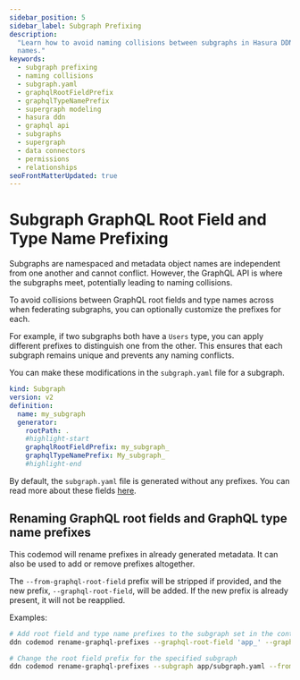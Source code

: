 ```yaml
---
sidebar_position: 5
sidebar_label: Subgraph Prefixing
description:
  "Learn how to avoid naming collisions between subgraphs in Hasura DDN by customizing prefixes for root fields and type
  names."
keywords:
  - subgraph prefixing
  - naming collisions
  - subgraph.yaml
  - graphqlRootFieldPrefix
  - graphqlTypeNamePrefix
  - supergraph modeling
  - hasura ddn
  - graphql api
  - subgraphs
  - supergraph
  - data connectors
  - permissions
  - relationships
seoFrontMatterUpdated: true
---
```


# Subgraph GraphQL Root Field and Type Name Prefixing

Subgraphs are namespaced and metadata object names are independent from one another and cannot conflict. However, the
GraphQL API is where the subgraphs meet, potentially leading to naming collisions.

To avoid collisions between GraphQL root fields and type names across when federating subgraphs, you can optionally
customize the prefixes for each.

For example, if two subgraphs both have a `Users` type, you can apply different prefixes to distinguish one from the
other. This ensures that each subgraph remains unique and prevents any naming conflicts.

You can make these modifications in the `subgraph.yaml` file for a subgraph.

```yaml title="Add the highlighted lines:"
kind: Subgraph
version: v2
definition:
  name: my_subgraph
  generator:
    rootPath: .
    #highlight-start
    graphqlRootFieldPrefix: my_subgraph_
    graphqlTypeNamePrefix: My_subgraph_
    #highlight-end
```

By default, the `subgraph.yaml` file is generated without any prefixes. You can read more about these fields
[here](reference/metadata-reference/build-configs.mdx#subgraph-subgraphgeneratorconfig).

## Renaming GraphQL root fields and GraphQL type name prefixes

This codemod will rename prefixes in already generated metadata. It can also be used to add or remove prefixes
altogether.

The `--from-graphql-root-field` prefix will be stripped if provided, and the new prefix, `--graphql-root-field`, will be
added. If the new prefix is already present, it will not be reapplied.

Examples:

```bash
# Add root field and type name prefixes to the subgraph set in the context
ddn codemod rename-graphql-prefixes --graphql-root-field 'app_' --graphql-type-name 'App_'

# Change the root field prefix for the specified subgraph
ddn codemod rename-graphql-prefixes --subgraph app/subgraph.yaml --from-graphql-root-field 'app_' --graphql-root-field 'new_'
```
